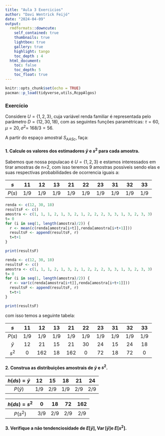 ```yaml
---
title: "Aula 3 Exercicios"
author: "Davi Wentrick Feijó"
date: "2024-04-09"
output: 
  rmdformats::downcute:
    self_contained: true
    thumbnails: true
    lightbox: true
    gallery: true
    highlight: tango
    toc_depth : 4
  html_document:
    toc: false
    toc_depth: 5
    toc_float: true
---
```


```r
knitr::opts_chunk$set(echo = TRUE)
pacman::p_load(tidyverse,utils,RcppAlgos)

```

### Exercício

Considere $U=\{1,2,3\}$, cuja variável renda familiar é representada pelo parâmetro $D=(12,30,18)$, com as seguintes funções paramétricas: $\tau=60, \mu=20, \sigma^2=$ $168/3=56$.

A partir do espaço amostral $S_{AASc}$, faça:

#### 1. Calcule os valores dos estimadores $\bar{y}$ e $s^2$ para cada amostra.

Sabemos que nossa populacao é $U=\{1,2,3\}$ e estamos interessados em tirar amostras de n=2, com isso teremos 9 amostras possiveis sendo elas e suas respectivas probabilidades de ocorrencia iguais a:

| $s$ | 11 | 12 | 13 | 21 | 22 | 23 | 31 | 32 | 33 |
| :---: | :---: | :---: | :---: | :---: | :---: | :---: | :---: | :---: | :---: |
| $P(s)$ | $1 / 9$ | $1 / 9$ | $1 / 9$ | $1 / 9$ | $1 / 9$ | $1 / 9$ | $1 / 9$ | $1 / 9$ | $1 / 9$ |


```r
renda <- c(12, 30, 18)
resultsF <- c()
amostra <- c(1, 1, 1, 2, 1, 3, 2, 1, 2, 2, 2, 3, 3, 1, 3, 2, 3, 3)
t= 0
for (i in seq(1, length(amostra)/2)) {
  r <- mean(c(renda[amostra[i+t]],renda[amostra[i+t+1]]))
  resultsF <- append(resultsF, r)
  t=t+1
}

print(resultsF)
```

```r
renda <- c(12, 30, 18)
resultsF <- c()
amostra <- c(1, 1, 1, 2, 1, 3, 2, 1, 2, 2, 2, 3, 3, 1, 3, 2, 3, 3)
t= 0
for (i in seq(1, length(amostra)/2)) {
  r <- var(c(renda[amostra[i+t]],renda[amostra[i+t+1]]))
  resultsF <- append(resultsF, r)
  t=t+1
}

print(resultsF)
```

com isso temos a seguinte tabela:

| $s$ | 11 | 12 | 13 | 21 | 22 | 23 | 31 | 32 | 33 |
| :---: | :---: | :---: | :---: | :---: | :---: | :---: | :---: | :---: | :---: |
| $P(s)$ | $1 / 9$ | $1 / 9$ | $1 / 9$ | $1 / 9$ | $1 / 9$ | $1 / 9$ | $1 / 9$ | $1 / 9$ | $1 / 9$ |
| $\bar y$ | $12$ | $21$ | $15$ | $21$ | $30$ | $24$ | $15$ | $24$ | $18$ |
| $s^2$ | $0$ | $162$ | $18$ | $162$ | $0$ | $72$ | $18$ | $72$ | $0$ |


#### 2. Construa as distribuições amostrais de $\bar{y}$ e $s^2$.

| $h(d s)=\bar y$ | 12 | 15 | 18 | 21 | 24 | 30
| :---: | :---: | :---: | :---: | :---: | :---: | 
| $P(\bar y)$ | $1 / 9$ | $2 / 9$ | $1 / 9$ | $2 / 9$ | $2 / 9$ | $1 / 9$ |



| $h(d s)=s^2$ | 0 | 18 | 72 | 162 | 
| :---: | :---: | :---: | :---: | :---: | 
| $P(s^2)$ | $3 / 9$ | $2 / 9$ | $2 / 9$ | $2 / 9$ | 


#### 3. Verifique a não tendenciosidade de $E[\bar{y}], \operatorname{Var}[\bar{y}] \mathrm{e}$ $E\left[s^2\right]$.

